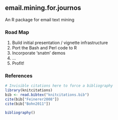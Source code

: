 ## email.mining.for.journos
An R package for email text mining

### Road Map
1. Build initial presentation / vignette infrastructure
1. Port the Bash and Perl code to R
1. Incorporate 'snatm' demos
1. ...
1. Profit!

### References
```r

# Invisible citations here to force a bibliography
library(knitcitations)
bib <- read.bibtex("knitcitations.bib")
cite(bib["Feinerer2008"])
cite(bib["Bohn2011"])
```
```r
bibliography()
```
